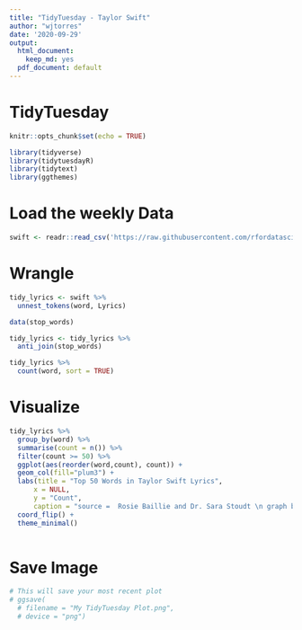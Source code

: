 ```yaml
---
title: "TidyTuesday - Taylor Swift"
author: "wjtorres"
date: '2020-09-29'
output:
  html_document:
    keep_md: yes
  pdf_document: default
---
```


# TidyTuesday

```r

knitr::opts_chunk$set(echo = TRUE)

library(tidyverse)
library(tidytuesdayR)
library(tidytext)
library(ggthemes)

```

# Load the weekly Data

```r

swift <- readr::read_csv('https://raw.githubusercontent.com/rfordatascience/tidytuesday/master/data/2020/2020-09-29/taylor_swift_lyrics.csv')

```

# Wrangle

```r

tidy_lyrics <- swift %>%
  unnest_tokens(word, Lyrics)

data(stop_words)

tidy_lyrics <- tidy_lyrics %>%
  anti_join(stop_words)

tidy_lyrics %>%
  count(word, sort = TRUE)

```

# Visualize

```r

tidy_lyrics %>%
  group_by(word) %>%
  summarise(count = n()) %>%
  filter(count >= 50) %>%
  ggplot(aes(reorder(word,count), count)) +
  geom_col(fill="plum3") +
  labs(title = "Top 50 Words in Taylor Swift Lyrics",
      x = NULL,
      y = "Count",
      caption = "source =  Rosie Baillie and Dr. Sara Stoudt \n graph by @wjtorres") +
  coord_flip() +
  theme_minimal()
  
```

# Save Image

```r

# This will save your most recent plot
# ggsave(
  # filename = "My TidyTuesday Plot.png",
  # device = "png")

```

